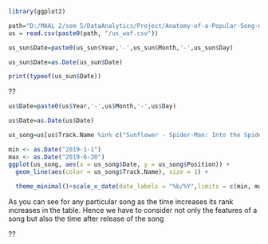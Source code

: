 ```{r}
library(ggplot2)
```


```{r}
path="D:/MAAL 2/sem 5/DataAnalytics/Project/Anatomy-of-a-Popular-Song-master/data/"
us = read.csv(paste0(path, "/us_waf.csv"))
```




```{r}
us_sun$Date=paste0(us_sun$Year,'-',us_sun$Month,'-',us_sun$Day)
```

```{r}
us_sun$Date=as.Date(us_sun$Date)

```

```{r}
print(typeof(us_sun$Date))
```
??
```{r}
us$Date=paste0(us$Year,'-',us$Month,'-',us$Day)

```

```{r}
us$Date=as.Date(us$Date)
```

```{r}
us_song=us[us$Track.Name %in% c("Sunflower - Spider-Man: Into the Spider-Verse", "Wow.") ,]
``` 


```{r}

min <- as.Date("2019-1-1")
max <- as.Date("2019-6-30")
ggplot(us_song, aes(x = us_song$Date, y = us_song$Position)) + 
  geom_line(aes(color = us_song$Track.Name), size = 1) +
  
  theme_minimal()+scale_x_date(date_labels = "%b/%Y",limits = c(min, max))
```
As you can see for any particular song as the time increases its rank increases in the table.
Hence we have  to consider not only the features of a song but also the time after release of the song




??


